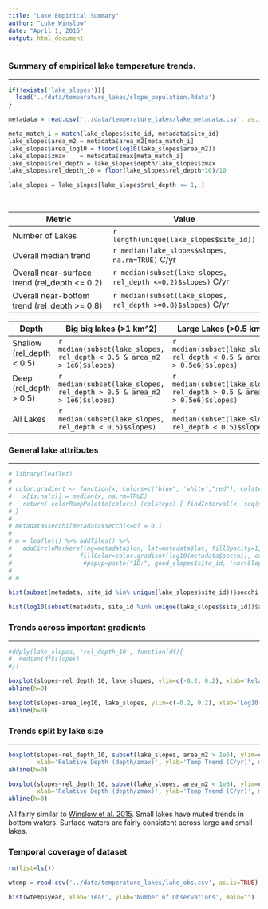 ```yaml
---
title: "Lake Empirical Summary"
author: "Luke Winslow"
date: "April 1, 2016"
output: html_document
---
```


### Summary of empirical lake temperature trends.

---

```r

if(!exists('lake_slopes')){
  load('../data/temperature_lakes/slope_population.Rdata')
}

metadata = read.csv('../data/temperature_lakes/lake_metadata.csv', as.is=TRUE)

meta_match_i = match(lake_slopes$site_id, metadata$site_id)
lake_slopes$area_m2 = metadata$area_m2[meta_match_i]
lake_slopes$area_log10 = floor(log10(lake_slopes$area_m2))
lake_slopes$zmax    = metadata$zmax[meta_match_i]
lake_slopes$rel_depth = lake_slopes$depth/lake_slopes$zmax
lake_slopes$rel_depth_10 = floor(lake_slopes$rel_depth*10)/10

lake_slopes = lake_slopes[lake_slopes$rel_depth <= 1, ]

  
```

<style type="text/css">
.table {
    width: 60%;
}
</style>


| Metric | Value | 
|--------|-------|
|Number of Lakes| `r length(unique(lake_slopes$site_id))`|
|Overall median trend| `r median(lake_slopes$slopes, na.rm=TRUE)` C/yr|
|Overall near-surface trend (rel_depth <= 0.2)| `r median(subset(lake_slopes, rel_depth <=0.2)$slopes)` C/yr|
|Overall near-bottom trend (rel_depth >= 0.8)| `r median(subset(lake_slopes, rel_depth >=0.8)$slopes)` C/yr|


Depth | Big big lakes (>1 km^2) | Large Lakes (>0.5 km^2) | Small Lakes (<0.5 km^2)
------|-------------|------------| -----------
Shallow (rel_depth < 0.5) | `r median(subset(lake_slopes, rel_depth < 0.5 & area_m2 > 1e6)$slopes)` | `r median(subset(lake_slopes, rel_depth < 0.5 & area_m2 > 0.5e6)$slopes)` | `r median(subset(lake_slopes, rel_depth < 0.5 & area_m2 < 0.5e6)$slopes)`
Deep (rel_depth > 0.5) | `r median(subset(lake_slopes, rel_depth > 0.5 & area_m2 > 1e6)$slopes)` | `r median(subset(lake_slopes, rel_depth > 0.5 & area_m2 > 0.5e6)$slopes)` | `r median(subset(lake_slopes, rel_depth > 0.5 & area_m2 < 0.5e6)$slopes)`
All Lakes | `r median(subset(lake_slopes, rel_depth < 0.5)$slopes)` | `r median(subset(lake_slopes, rel_depth < 0.5)$slopes)` | `r median(subset(lake_slopes, rel_depth < 0.5)$slopes)`




### General lake attributes

---

```r
# library(leaflet)
# 
# color.gradient <- function(x, colors=c("blue", 'white',"red"), colsteps=100) {
#   x[is.na(x)] = median(x, na.rm=TRUE)
#   return( colorRampPalette(colors) (colsteps) [ findInterval(x, seq(min(x),max(x), length.out=colsteps)) ] )
# }
# 
# metadata$secchi[metadata$secchi<=0] = 0.1
# 
# m = leaflet() %>% addTiles() %>% 
#   addCircleMarkers(lng=metadata$lon, lat=metadata$lat, fillOpacity=1,
#                   fillColor=color.gradient(log10(metadata$secchi), colors=c('blue', 'brown')), radius=4, stroke=FALSE, weight=1)#,
#                    #popup=paste("ID:", good_slopes$site_id, '<br>Slope:', good_slopes$V1))
# 
# m

hist(subset(metadata, site_id %in% unique(lake_slopes$site_id))$secchi, breaks=100, xlim=c(0,5), xlab='Avg Secchi by lake (m)', main='Secchi')

hist(log10(subset(metadata, site_id %in% unique(lake_slopes$site_id))$area_m2), breaks=100, xlab='Lake Area as log10(area m^2)', main='Lake Area')


```


### Trends across important gradients

---

```r


#ddply(lake_slopes, 'rel_depth_10', function(df){
#  median(df$slopes)
#})

boxplot(slopes~rel_depth_10, lake_slopes, ylim=c(-0.2, 0.2), xlab='Relative Depth (depth/zmax)', ylab='Temp Trend (C/yr)')
abline(h=0)

boxplot(slopes~area_log10, lake_slopes, ylim=c(-0.2, 0.2), xlab='Log10(Area) (log10(m^2))', ylab='Temp Trend (C/yr)')
abline(h=0)

```

### Trends split by lake size

---

```r

boxplot(slopes~rel_depth_10, subset(lake_slopes, area_m2 > 1e6), ylim=c(-0.2, 0.2), 
        xlab='Relative Depth (depth/zmax)', ylab='Temp Trend (C/yr)', main='Large Lakes > 1 km^2')
abline(h=0)

boxplot(slopes~rel_depth_10, subset(lake_slopes, area_m2 < 1e6), ylim=c(-0.2, 0.2), 
        xlab='Relative Depth (depth/zmax)', ylab='Temp Trend (C/yr)', main='Small Lakes < 1 km^2')
abline(h=0)


```

All fairly similar to [Winslow et al. 2015](http://onlinelibrary.wiley.com/doi/10.1002/2014GL062325/full).
Small lakes have muted trends in bottom waters. Surface waters are fairly consistent across large 
and small lakes. 


### Temporal coverage of dataset

```r

rm(list=ls())

wtemp = read.csv('../data/temperature_lakes/lake_obs.csv', as.is=TRUE)

hist(wtemp$year, xlab='Year', ylab='Number of Observations', main="")

```



